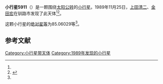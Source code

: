 {{Infobox planet
| bgcolour = #FFFFC0
| name = 5911
| symbol = 
| image = 
| caption = 
| discovery = yes
| discovery_ref = 
| discoverer = [[上田清二|上田清二]]、[[金田宏|金田宏]]
| discovery_site = [[钏路市|钏路市]] 
| discovered = 1989年11月25日
| designations = yes
| mp_name = 
| named_after = 
| alt_names = 1989 WO7/ 1962 WQ1 / 1974 HZ2 / 1984 HC1 / 1991 JA4 / 1992 SL16 / 1994 EF9
| mp_category = [[主带小行星|主带小行星]]
| orbit_ref = <ref name="a">[http://ssd.jpl.nasa.gov/sbdb.cgi?sstr=5911 5911] {{Wayback|url=http://ssd.jpl.nasa.gov/sbdb.cgi?sstr=5911 |date=20201124022407 }}，小行星數據庫瀏覽器（JPL Small-Body Database Browser）－[[美国国家航空航天局|美国国家航空航天局]]喷气推进实验室</ref>
| epoch = 2456400.5 (2013年4月18日更新)
| aphelion = {{convert|2.4568137|AU|km|3|abbr=on|lk=out}}
| perihelion = {{convert|2.0480765|AU|km|3|abbr=on}}
| semimajor = {{convert|2.2524451|AU|km|3|abbr=on}}
| eccentricity = 0.0907319
| period = 1234.752055 [[日|日]]<br />3.38[[儒略年|儒略年]]
| avg_speed = 
| inclination = 4.70252
| asc_node = 92.77608
| mean_anomaly = 
| arg_peri = 85.06029
| satellites = 
| physical_characteristics = yes
| dimensions = 
| mass = 
| density = 
| surface_grav = 
| escape_velocity = 
| sidereal_day = 
| axial_tilt = 
| pole_ecliptic_lat = 
| pole_ecliptic_lon = 
| albedo = 
| temperatures= 
| temp_name1 = 
| mean_temp_1 = 
| max_temp_1 = 
| temp_name2 = 
| max_temp_2 = 
| spectral_type = 
| abs_magnitude = 85.06029
}}

'''小行星5911'''（{{lang-en|5911}}）是一颗围绕[[太阳|太阳]][[公转|公转]]的[[小行星|小行星]]。1989年11月25日，[[上田清二|上田清二]]、[[金田宏|金田宏]]在钏路市发现了此天体<ref name="a" /><ref>{{cite news|title=小行星列表|url=http://cfa-www.harvard.edu/iau/lists/NumberedMPs.txt|accessdate=2013-07-08|newspaper=哈佛大学|archive-date=2008-05-17|archive-url=https://web.archive.org/web/20080517010638/http://cfa-www.harvard.edu/iau/lists/NumberedMPs.txt|dead-url=no}}</ref>。

这颗小行星的[[绝对星等|绝对星等]]为85.06029等<ref name="a" />。

==参考文献==
{{reflist}}
{{Minor Planet Number|[[小行星5910|小行星5910]]|[[小行星5912|小行星5912]]}}

{{小天体}}

[[Category:小行星带天体|Category:小行星带天体]]
[[Category:1989年发现的小行星|Category:1989年发现的小行星]]

{{asteroid-stub}}